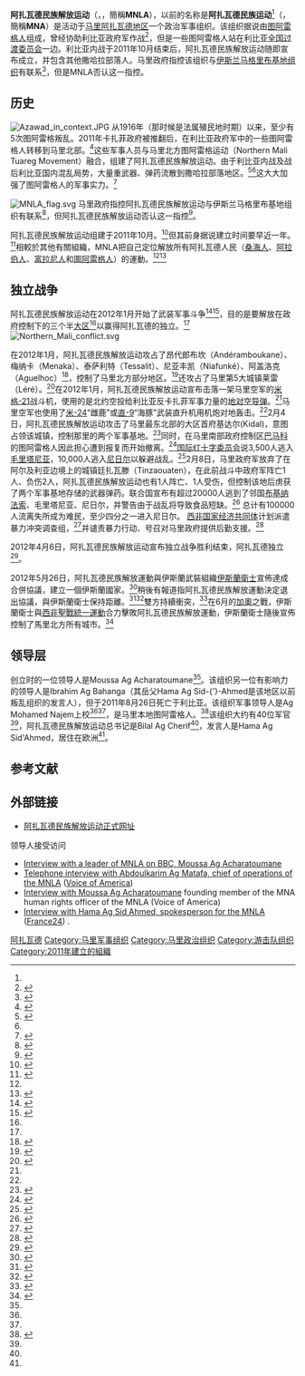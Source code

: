 {{noteTA
|G1=地名
|1=zh-hans:卡扎菲;zh-hk:卡達菲;zh-tw:格達費;
}}
{{Infobox War Faction
|name=阿扎瓦德民族解放运动
|war=[[图阿雷格叛乱|图阿雷格叛乱]]
|image= [[File:MNLA_emblem.png|File:MNLA emblem.png]]
|caption= 
|active= 2011年10月－现在
|ideology=[[撒哈拉民族主义|撒哈拉民族主义]]　
|leaders=Mahmoud Ag Aghaly等
|area=[[阿扎瓦德|阿扎瓦德]]
|strength=
|partof=
|previous=
|next=
|allies=<!--{{flag|Libya|1977}} (under [[Muammar_Gaddafi|Muammar Gaddafi]])-->
|opponents={{flag|Mali}}<br>{{flag|阿尔及利亚}}
|battles=[[2012年马里北方内战|2012年马里北方内战]]
}}
'''阿扎瓦德民族解放运动'''（{{lang-ar|الحركة الوطنية لتحرير أزواد}}，{{lang-fr|Mouvement National pour la Libération de l'Azawad}}，簡稱'''MNLA'''），以前的名称是'''阿扎瓦德民族运动'''<Ref name="Africa"/>（{{lang-fr|Mouvement national de l'Azawad}}，簡稱'''MNA'''）是活动于[[马里|马里]][[阿扎瓦德|阿扎瓦德地区]]一个政治军事组织。该组织据说由[[图阿雷格人|图阿雷格人]]组成，曾经协助利比亚政府军作战<ref>{{cite news|url=http://www.google.com/hostednews/ap/article/ALeqM5hMSOBkx7DTl29wj-3y5u-439CxXw?docId=80cfb271010b4a499761b797dc31eb62|title=Tuareg rebels attack 6th town in Mali|date=2012-01-31|agency=[[Associated_Press|Associated Press]]|work=Google News|last=Vogl|first=Martin|accessdate=2012-02-04}}</ref>，但是一些图阿雷格人站在利比亚[[全国过渡委员会|全国过渡委员会]]一边。利比亚内战于2011年10月结束后，阿扎瓦德民族解放运动随即宣布成立，并包含其他撒哈拉部落人。马里政府指控该组织与[[伊斯兰马格里布基地组织|伊斯兰马格里布基地组织]]有联系<ref>{{cite news|url=http://www.washingtonpost.com/world/africa/mali-government-official-says-al-qaida-fighters-among-those-attacking-northern-towns/2012/01/27/gIQANfYCVQ_story.html|title=Mali government official says al-Qaida fighters among those attacking northern towns|date=2012-01-27|publisher=[[The_Washington_Post|The Washington Post]]|work=washingtonpost.com|accessdate=2012-02-04|archive-date=2019-06-05|archive-url=https://web.archive.org/web/20190605142828/https://www.washingtonpost.com/world/africa/mali-government-official-says-al-qaida-fighters-among-those-attacking-northern-towns/2012/01/27/gIQANfYCVQ_story.html|dead-url=yes}}</ref>，但是MNLA否认这一指控。

==历史==
[[Image:Azawad_in_context.JPG|thumb]]
从1916年（那时候是法属殖民地时期）以来，至少有5次图阿雷格叛乱。2011年卡扎菲政府被推翻后，在利比亚政府军中的一些图阿雷格人转移到马里北部。<ref>{{cite news|url=http://allafrica.com/stories/201201200939.html|title=Mali: 47 Die in Clashes Between Troops, Rebels - Ministry|date=2012-01-19|work=allafrica.com|accessdate=2012-02-05|archive-date=2012-01-23|archive-url=https://web.archive.org/web/20120123082213/http://allafrica.com/stories/201201200939.html|dead-url=no}}</ref>这些军事人员与马里北方图阿雷格运动（Northern Mali Tuareg Movement）融合，组建了阿扎瓦德民族解放运动。由于利比亚内战及战后利比亚国内混乱局势，大量重武器、弹药流散到撒哈拉部落地区。<ref name="magharebia">{{cite news|url=http://www.magharebia.com/cocoon/awi/xhtml1/en_GB/features/awi/features/2012/01/30/feature-01|title=Loose Libyan missiles threaten air traffic|date=2012-01-30|last1=Oumar|first1=Jemal|last2=Ramzi|first2=Walid|work=Magharebia|accessdate=2012-02-05|archive-date=2012-01-31|archive-url=https://web.archive.org/web/20120131025157/http://www.magharebia.com/cocoon/awi/xhtml1/en_GB/features/awi/features/2012/01/30/feature-01|dead-url=no}}</ref><ref name="1source"/>这大大加强了图阿雷格人的军事实力。<ref name="Africa">{{cite news|url=http://thinkafricapress.com/mali/causes-uprising-northern-mali-tuareg|title=The Causes of the Uprising in Northern Mali|date=2012-02-06|last=Morgan|first=Andy|publisher=Think Africa Press|accessdate=2012-02-10|deadurl=yes|archiveurl=https://web.archive.org/web/20120310211808/http://thinkafricapress.com/mali/causes-uprising-northern-mali-tuareg|archivedate=2012-03-10}}</ref>

[[File:MNLA_flag.svg|thumb]]
马里政府指控阿扎瓦德民族解放运动与伊斯兰马格里布基地组织有联系<ref>{{cite news|url=http://www.washingtonpost.com/world/africa/mali-government-official-says-al-qaida-fighters-among-those-attacking-northern-towns/2012/01/27/gIQANfYCVQ_story.html|title=Mali government official says al-Qaida fighters among those attacking northern towns|date=2012-01-27|work=[[The_Washington_Post|The Washington Post]]|accessdate=2012-02-04|archive-date=2019-06-05|archive-url=https://web.archive.org/web/20190605142828/https://www.washingtonpost.com/world/africa/mali-government-official-says-al-qaida-fighters-among-those-attacking-northern-towns/2012/01/27/gIQANfYCVQ_story.html|dead-url=yes}}</ref>，但阿扎瓦德民族解放运动否认这一指控<ref>{{cite news|url=http://af.reuters.com/article/topNews/idAFJOE80Q0AW20120127|title=Mali says rebels fight with Qaeda, rebels deny|date=2012-01-27|agency=[[Reuters|Reuters]]|work=Reuters Africa|accessdate=2012-02-05|archive-date=2016-02-03|archive-url=https://web.archive.org/web/20160203050134/http://af.reuters.com/article/topNews/idAFJOE80Q0AW20120127|dead-url=yes}}</ref>。

阿扎瓦德民族解放运动组建于2011年10月。<ref>{{cite news|url=http://www.google.com/hostednews/ap/article/ALeqM5hJpQPmk10FgL-18kQKNxds59_VUg?docId=8ed20fbed5254a03b250f00f52b0682d|title=In Mali, a Tuareg rebellion _ without Gadhafi|date=2012-01-26|last=Vogl|first=Martin|agency=[[Associated_Press|Associated Press]]|work=Google News|accessdate=2012-02-05}}{{Dead link}}</ref>但其前身据说建立时间要早近一年。<ref name="eur">{{cite news|url=http://www.eurasiareview.com/20012012-mali-fighting-in-north-the-new-touareg-war/|title=Mali: Fighting In North; The New Touareg War|date=2012-01-20|publisher=Eurasia Review|accessdate=2012-02-10|archive-date=2013-07-22|archive-url=https://www.webcitation.org/6IIzECzYp?url=http://www.eurasiareview.com/20012012-mali-fighting-in-north-the-new-touareg-war/|dead-url=no}}</ref>相較於其他有關組織，MNLA把自己定位解放所有阿扎瓦德人民（[[桑海人|桑海人]]、[[阿拉伯人|阿拉伯人]]、[[富拉尼人|富拉尼人]]和[[圖阿雷格人|圖阿雷格人]]）的運動。<Ref name="Africa"/><ref>{{cite web|url=http://www.mnlamov.net/english/101-they-are-not-mercenaries.html|title=They are not mercenaries|date=2012-01-22|work=mnlamov.net|accessdate=2012-02-10|archive-date=2012-09-16|archive-url=https://www.webcitation.org/6AiDwGXzx?url=http://www.mnlamov.net/english/101-they-are-not-mercenaries.html|dead-url=no}}</ref>

==独立战争==
阿扎瓦德民族解放运动在2012年1月开始了武装军事斗争<ref>{{cite web|url=http://www.janes.com/products/janes/defence-security-report.aspx?ID=1065932249&channel=security|title=JTIC Brief: MNLA re-awakens Tuareg separatism in Mali|date=2012-02-02|publisher=[[Jane's_Information_Group|Jane's Information Group]]|accessdate=2012-02-04|deadurl=yes|archiveurl=https://archive.is/20121208220008/http://www.janes.com/products/janes/defence-security-report.aspx?ID=1065932249&channel=security|archivedate=2012-12-08}}</ref><ref>{{cite news|url=http://www.bbc.co.uk/news/world-africa-16643507|title=Dozens of Tuareg rebels dead in Mali clash, says army|date=2012-01-20|work=[[BBC|BBC]]|accessdate=2012-02-04|archive-date=2021-04-23|archive-url=https://web.archive.org/web/20210423112532/https://www.bbc.co.uk/news/world-africa-16643507|dead-url=no}}</ref>，目的是要解放在政府控制下的三个半[[大区|大区]]<ref name="1source"/>以赢得阿扎瓦德的独立。<ref name="reuters"/>
[[File:Northern_Mali_conflict.svg|thumb]]

在2012年1月，阿扎瓦德民族解放运动攻占了昂代郎布坎（Andéramboukane）、梅纳卡（Menaka）、泰萨利特（Tessalit）、尼亚丰凯（Niafunké）、阿盖洛克（Aguelhoc）<ref>{{cite web|url=http://stratfor.com/weekly/mali-besieged-fighters-fleeing-libya|title=Mali Besieged by Fighters Fleeing Libya|date=2012-02-02|last=Stewart|first=Scott|publisher=[[Stratfor|Stratfor]]|accessdate=2012-02-05|archive-url=https://web.archive.org/web/20120311024311/http://www.stratfor.com/weekly/mali-besieged-fighters-fleeing-libya|archive-date=2012-03-11|dead-url=yes}}</ref>，控制了马里北方部分地区。<ref>{{cite news|url=http://www.google.com/hostednews/afp/article/ALeqM5iVW1DBI8ZiwzUAkN8MSZ9Mgpcx-Q?docId=CNG.028f1f77f56e33c1084cdd34a97858f3.471|title=Tuareg rebels take Mali town after army pullout|date=2012-02-01|agency=Agence France-Presse|work=Google News|accessdate=2012-02-05|archive-date=2013-01-03|archive-url=https://archive.is/20130103173726/http://www.google.com/hostednews/afp/article/ALeqM5iVW1DBI8ZiwzUAkN8MSZ9Mgpcx-Q?docId=CNG.028f1f77f56e33c1084cdd34a97858f3.471|dead-url=no}}</ref>还攻占了马里第5大城镇莱雷（Léré）。<ref name="AJ120126">{{cite news|url=http://www.aljazeera.com/news/africa/2012/01/201212614823523986.html|title=Tuareg rebels attack fifth town in Mali|date=2012-01-26|work=[[Al_Jazeera|Al Jazeera]]|accessdate=2012-02-05|archive-date=2012-11-23|archive-url=https://www.webcitation.org/6COdVcaGP?url=http://www.aljazeera.com/news/africa/2012/01/201212614823523986.html|dead-url=no}}</ref>在2012年1月，阿扎瓦德民族解放运动宣布击落一架马里空军的[[米格-21|米格-21]]战斗机，使用的是北约空投给利比亚反卡扎菲军事力量的[[地对空导弹|地对空导弹]]。<ref name="magharebia"/>马里空军也使用了[[米-24|米-24]]“雌鹿”或[[直-9|直-9]]“海豚”武装直升机用机炮对地轰击。<ref name="eur"/>2月4日，阿扎瓦德民族解放运动攻击了马里最东北部的大区首府基达尔(Kidal)，意图占领该城镇，控制那里的两个军事基地。<ref>{{cite news|url=http://af.reuters.com/article/libyaNews/idAFL5E8D400420120204|title=Heavy weapons fire rocks town in Mali's north|date=2012-02-04|agency=[[Reuters|Reuters]]|work=Reuters Africa|accessdate=2012-02-05|archive-date=2012-11-23|archive-url=https://www.webcitation.org/6COe3xyBF?url=http://www.reuters.com/article/2012/02/04/mali-rebels-attack-idAFL5E8D400420120204|dead-url=yes}}</ref>同时，在马里南部政府控制区[[巴马科|巴马科]]的图阿雷格人因此担心遭到报复而开始撤离。<ref>{{cite news|url=http://af.reuters.com/article/libyaNews/idAFL5E8D27OC20120202|title=UPDATE 1-Mali capital paralysed by anti-rebellion protests|date=2012-02-02|agency=[[Reuters|Reuters]]|work=Reuters Africa|accessdate=2012-02-05|archive-date=2015-12-22|archive-url=https://web.archive.org/web/20151222084028/http://af.reuters.com/article/libyaNews/idAFL5E8D27OC20120202|dead-url=yes}}</ref>[[国际红十字委员会|国际红十字委员会]]说3,500人逃入[[毛里塔尼亚|毛里塔尼亚]]，10,000人逃入[[尼日尔|尼日尔]]以躲避战乱。<ref name="reuters">{{cite news|url=http://www.reuters.com/article/2012/02/05/us-mali-rebels-attack-idUSTRE8130H920120205|title=Mali says 20 rebels killed, thousands flee|date=2012-02-04|last1=Diallo|first1=Tiemoko|last2=Diarra|first2=Adama|agency=[[Reuters|Reuters]]|accessdate=2012-02-05|archive-date=2012-02-05|archive-url=https://web.archive.org/web/20120205102513/http://www.reuters.com/article/2012/02/05/us-mali-rebels-attack-idUSTRE8130H920120205|dead-url=yes}}</ref>2月8日，马里政府军放弃了在阿尔及利亚边境上的城镇廷扎瓦滕（Tinzaouaten），在此前战斗中政府军阵亡1人、负伤2人，阿扎瓦德民族解放运动也有1人阵亡、1人受伤，但控制该地后虏获了两个军事基地存储的武器弹药。联合国宣布有超过20000人逃到了邻国[[布基纳法索|布基纳法索]]、毛里塔尼亚、尼日尔，并警告由于战乱将导致食品短缺。<ref>{{cite news|url=http://af.reuters.com/article/maliNews/idAFL5E8D8A0G20120209|title=UPDATE 1-Malian rebels seize key border town, civilians flee|date=2012-02-09|agency=[[Reuters|Reuters]]|accessdate=2012-02-10|archive-date=2012-11-23|archive-url=https://www.webcitation.org/6COeMVSlO?url=http://www.reuters.com/article/2012/02/09/mali-rebels-town-idAFL5E8D8A0G20120209|dead-url=yes}}</ref> 总计有100000人流离失所成为难民，至少四分之一进入尼日尔。{{fact|date=February 2012}}<!--from al jazeera-->[[西非国家经济共同体|西非国家经济共同体]]计划派遣暴力冲突调查组，<ref>{{cite news|url=http://www.voanews.com/english/news/africa/ECOWAS-Team-to-Investigate-Fighting-in-Mali--138982439.html|title=ECOWAS Team to Investigate Fighting in Mali|date=2012-02-08|last=Clottey|first=Peter|publisher=[[Voice_of_America|Voice of America]]|accessdate=2012-02-09}}{{Dead link|date=2019年11月 |bot=InternetArchiveBot |fix-attempted=yes }}</ref>并谴责暴力行动、号召对马里政府提供后勤支援。<ref>{{Cite web |url=http://www.globalpost.com/dispatch/news/regions/africa/120320/mali-news-ecowas-warns-tuareg-rebels |title=存档副本 |access-date=2012-03-22 |archive-date=2012-11-24 |archive-url=https://www.webcitation.org/6CPBgoy7Y?url=http://www.globalpost.com/dispatch/news/regions/africa/120320/mali-news-ecowas-warns-tuareg-rebels |dead-url=no }}</ref>

2012年4月6日，阿扎瓦德民族解放运动宣布独立战争胜利结束，阿扎瓦德独立<ref>{{cite news|url=http://www.mnlamov.net/component/content/article/169-declaration-dindependance-de-lazawad.html|title=DÉCLARATION D’INDÉPENDANCE DE L'AZAWAD|date=2012-04-06|accessdate=2012-04-07|archive-date=2012-10-17|archive-url=https://www.webcitation.org/6BTul59wU?url=http://www.mnlamov.net/component/content/article/169-declaration-dindependance-de-lazawad.html|dead-url=no}}</ref>。

2012年5月26日，阿扎瓦德民族解放運動與伊斯蘭武裝組織[[伊斯蘭衛士|伊斯蘭衛士]]宣佈達成合併協議，建立一個伊斯蘭國家。<ref name=BBC265>{{cite web |url=http://www.bbc.co.uk/news/world-africa-18224004 |title=Mali Tuareg and Islamist rebels agree on Sharia state |date=2012-05-26 |publisher=BBC News |accessdate=2012-05-27 |archive-date=2013-07-22 |archive-url=https://www.webcitation.org/6IIzGePzG?url=http://www.bbc.co.uk/news/world-africa-18224004 |dead-url=no }}</ref>稍後有報道指阿扎瓦德民族解放運動決定退出協議，與伊斯蘭衛士保持距離。<ref>{{cite news|url=http://www.fasozine.com/index.php/le-blog-de-barkbiiga/le-blog-de-barkbiiga/8518-nord-mali-le-mnla-refuse-de-se-mettre-len-sardiner|agency=FasoZine|title=Nord Mali: le MNLA refuse de se mettre "en sardine"!|first=Bark|last=Biiga|date=2012-06-03|accessdate=2012-06-03|language=fr|deadurl=yes|archiveurl=https://web.archive.org/web/20120608054030/http://www.fasozine.com/index.php/le-blog-de-barkbiiga/le-blog-de-barkbiiga/8518-nord-mali-le-mnla-refuse-de-se-mettre-len-sardiner|archivedate=2012-06-08}}</ref><ref>{{cite news|url=http://www.voanews.com/content/mali-islamists-reopen-talks-with-tuareg-rebels/1146352.html|agency=Voice of America|title=Mali Islamists Reopen Talks With Tuareg Rebels|date=2012-06-02|accessdate=2012-06-02|archive-date=2012-06-04|archive-url=https://web.archive.org/web/20120604000632/http://www.voanews.com/content/mali-islamists-reopen-talks-with-tuareg-rebels/1146352.html|dead-url=no}}</ref>雙方持續衝突，<ref>{{cite web|url = http://www.bbc.co.uk/news/world-africa-18377168|title = Mali rebel groups 'clash in Kidal'|date = 2012-06-08|publisher = BBC News|access-date = 2013-01-15|archive-date = 2012-12-23|archive-url = https://web.archive.org/web/20121223052848/http://www.bbc.co.uk/news/world-africa-18377168|dead-url = no}}</ref>在6月的[[加奧|加奧]]之戰，伊斯蘭衛士與[[西非聖戰統一運動|西非聖戰統一運動]]合力擊敗阿扎瓦德民族解放運動，伊斯蘭衛士隨後宣佈控制了馬里北方所有城市。<ref>{{cite web |url=http://www.reuters.com/article/2012/06/28/us-mali-crisis-idUSBRE85R15720120628 |title=Islamists declare full control of Mali's north |author=Tiemoko Diallo and Adama Diarra |date=2012-06-28 |publisher=Reuters |accessdate=2012-06-29 |archive-date=2013-07-22 |archive-url=https://www.webcitation.org/6IIztFRqr?url=http://www.reuters.com/article/2012/06/28/us-mali-crisis-idUSBRE85R15720120628 |dead-url=yes }}</ref>

==领导层==
创立时的一位领导人是Moussa Ag Acharatoumane<ref name="AJ120126" />。该组织另一位有影响力的领导人是Ibrahim Ag Bahanga（其岳父Hama Ag Sid-{’}-Ahmed是该地区以前叛乱组织的发言人），但于2011年8月26日死亡于利比亚。该组织军事领导人是Ag Mohamed Najem上校<ref name="Africa"/><ref name="eur"/>，是马里本地图阿雷格人。<ref name="1source">{{cite news|url=http://www.thecuttingedgenews.com/index.php?article=71898&pageid=20&pagename=Security|title=Returning Malian Mercenaries Present a Challenge for Mali and the West|date=2012-02-02|last=Stewart|first=Scott|work=[[The_Cutting_Edge_News|The Cutting Edge News]]|accessdate=2012-02-05|archive-date=2012-06-01|archive-url=https://web.archive.org/web/20120601230850/http://www.thecuttingedgenews.com/index.php?article=71898&pageid=20&pagename=Security|dead-url=no}}</ref>该组织大约有40位军官<ref name="Africa"/>，阿扎瓦德民族解放运动总书记是Bilal Ag Cherif<ref name="eur"/>，发言人是Hama Ag Sid'Ahmed，居住在欧洲<ref name="reuters"/>。

== 参考文献==
{{reflist|25em}}

==外部链接 ==
* [http://www.mnlamov.net 阿扎瓦德民族解放运动正式网址] {{Wayback|url=http://www.mnlamov.net/ |date=20130414162546 }}

;领导人接受访问
* [http://www.youtube.com/watch?v=1FLWGtpVxwQ Interview with a leader of MNLA on BBC, Moussa Ag Acharatoumane] {{Wayback|url=http://www.youtube.com/watch?v=1FLWGtpVxwQ |date=20210506182207 }}
*[http://www.youtube.com/watch?v=0aNZ05bM248 Telephone interview with Abdoulkarim Ag Matafa, chief of operations of the MNLA] {{Wayback|url=http://www.youtube.com/watch?v=0aNZ05bM248 |date=20210423112839 }} ([[Voice_of_America|Voice of America]]) {{fr}}
*[http://www.youtube.com/watch?v=PJoqNmZtS0s&feature=related Interview with Moussa Ag Acharatoumane] {{Wayback|url=http://www.youtube.com/watch?v=PJoqNmZtS0s&feature=related |date=20190713113246 }} founding member of the MNA human rights officer of the MNLA (Voice of America) {{fr}}
*[http://www.france24.com/fr/20120121-hama-ag-sid-ahmed-mnla-touaregs-mali-azawad Interview with Hama Ag Sid Ahmed, spokesperson for the MNLA] {{Wayback|url=http://www.france24.com/fr/20120121-hama-ag-sid-ahmed-mnla-touaregs-mali-azawad |date=20210423112657 }} ([[France24|France24]]) {{fr}}.

[[Category:阿扎瓦德|]]
[[Category:马里军事组织|Category:马里军事组织]]
[[Category:马里政治组织|Category:马里政治组织]]
[[Category:游击队组织|Category:游击队组织]]
[[Category:2011年建立的組織|Category:2011年建立的組織]]